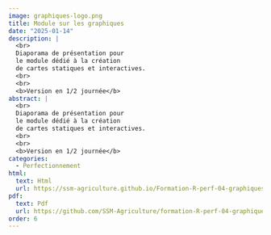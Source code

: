 ```yaml
---
image: graphiques-logo.png
title: Module sur les graphiques
date: "2025-01-14"
description: |
  <br>
  Diaporama de présentation pour
  le module dédié à la création
  de cartes statiques et interactives.
  <br>
  <br>
  <b>Version en 1/2 journée</b> 
abstract: |
  <br>
  Diaporama de présentation pour
  le module dédié à la création
  de cartes statiques et interactives.
  <br>
  <br>
  <b>Version en 1/2 journée</b> 
categories:
  - Perfectionnement
html:
  text: Html
  url: https://ssm-agriculture.github.io/Formation-R-perf-04-graphiques/
pdf:
  text: Pdf 
  url: https://github.com/SSM-Agriculture/formation-R-perf-04-graphiques/raw/main/diaporama_pdf/Diaporama_modules_graphiques.pdf
order: 6
---
```

